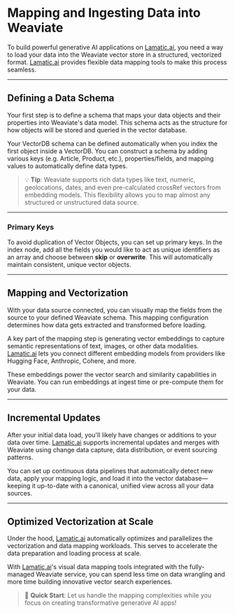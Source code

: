 # **Mapping and Ingesting Data into Weaviate**

To build powerful generative AI applications on [Lamatic.ai](http://lamatic.ai/), you need a way to load your data into the Weaviate vector store in a structured, vectorized format. [Lamatic.ai](http://lamatic.ai/) provides flexible data mapping tools to make this process seamless.

---

## **Defining a Data Schema**

Your first step is to define a schema that maps your data objects and their properties into Weaviate's data model. This schema acts as the structure for how objects will be stored and queried in the vector database.

Your VectorDB schema can be defined automatically when you index the first object inside a VectorDB. You can construct a schema by adding various keys (e.g. Article, Product, etc.), properties/fields, and mapping values to automatically define data types.

> 💡 **Tip**: Weaviate supports rich data types like text, numeric, geolocations, dates, and even pre-calculated crossRef vectors from embedding models. This flexibility allows you to map almost any structured or unstructured data source.

---

### **Primary Keys**

To avoid duplication of Vector Objects, you can set up primary keys. In the index node, add all the fields you would like to act as unique identifiers as an array and choose between **skip** or **overwrite**. This will automatically maintain consistent, unique vector objects.

---

## **Mapping and Vectorization**

With your data source connected, you can visually map the fields from the source to your defined Weaviate schema. This mapping configuration determines how data gets extracted and transformed before loading.

A key part of the mapping step is generating vector embeddings to capture semantic representations of text, images, or other data modalities. [Lamatic.ai](http://lamatic.ai/) lets you connect different embedding models from providers like Hugging Face, Anthropic, Cohere, and more.

These embeddings power the vector search and similarity capabilities in Weaviate. You can run embeddings at ingest time or pre-compute them for your data.

---

## **Incremental Updates**

After your initial data load, you'll likely have changes or additions to your data over time. [Lamatic.ai](http://lamatic.ai/) supports incremental updates and merges with Weaviate using change data capture, data distribution, or event sourcing patterns.

You can set up continuous data pipelines that automatically detect new data, apply your mapping logic, and load it into the vector database—keeping it up-to-date with a canonical, unified view across all your data sources.

---

## **Optimized Vectorization at Scale**

Under the hood, [Lamatic.ai](http://lamatic.ai/) automatically optimizes and parallelizes the vectorization and data mapping workloads. This serves to accelerate the data preparation and loading process at scale.

With [Lamatic.ai](http://lamatic.ai/)'s visual data mapping tools integrated with the fully-managed Weaviate service, you can spend less time on data wrangling and more time building innovative vector search experiences.

> 🚀 **Quick Start**: Let us handle the mapping complexities while you focus on creating transformative generative AI apps!